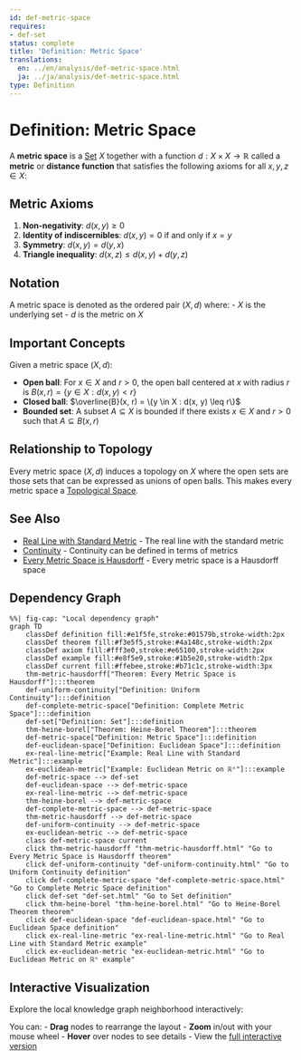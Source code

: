 ```yaml
---
id: def-metric-space
requires:
- def-set
status: complete
title: 'Definition: Metric Space'
translations:
  en: ../en/analysis/def-metric-space.html
  ja: ../ja/analysis/def-metric-space.html
type: Definition
---
```


# Definition: Metric Space {#def-metric-space}

A **metric space** is a [Set](../logic-set-theory/def-set.qmd) $X$ together with a function $d: X \times X \to \mathbb{R}$ called a **metric** or **distance function** that satisfies the following axioms for all $x, y, z \in X$:

## Metric Axioms

1. **Non-negativity**: $d(x, y) \geq 0$
2. **Identity of indiscernibles**: $d(x, y) = 0$ if and only if $x = y$
3. **Symmetry**: $d(x, y) = d(y, x)$
4. **Triangle inequality**: $d(x, z) \leq d(x, y) + d(y, z)$

## Notation

A metric space is denoted as the ordered pair $(X, d)$ where:
- $X$ is the underlying set
- $d$ is the metric on $X$

## Important Concepts

Given a metric space $(X, d)$:

- **Open ball**: For $x \in X$ and $r > 0$, the open ball centered at $x$ with radius $r$ is $B(x, r) = \{y \in X : d(x, y) < r\}$
- **Closed ball**: $\overline{B}(x, r) = \{y \in X : d(x, y) \leq r\}$
- **Bounded set**: A subset $A \subseteq X$ is bounded if there exists $x \in X$ and $r > 0$ such that $A \subseteq B(x, r)$

## Relationship to Topology

Every metric space $(X, d)$ induces a topology on $X$ where the open sets are those sets that can be expressed as unions of open balls. This makes every metric space a [Topological Space](../topology/def-topological-space.qmd).

## See Also

- [Real Line with Standard Metric](ex-real-line-metric.qmd) - The real line with the standard metric
- [Continuity](def-continuity.qmd) - Continuity can be defined in terms of metrics
- [Every Metric Space is Hausdorff](../topology/thm-metric-hausdorff.qmd) - Every metric space is a Hausdorff space

## Dependency Graph

```mermaid
%%| fig-cap: "Local dependency graph"
graph TD
    classDef definition fill:#e1f5fe,stroke:#01579b,stroke-width:2px
    classDef theorem fill:#f3e5f5,stroke:#4a148c,stroke-width:2px
    classDef axiom fill:#fff3e0,stroke:#e65100,stroke-width:2px
    classDef example fill:#e8f5e9,stroke:#1b5e20,stroke-width:2px
    classDef current fill:#ffebee,stroke:#b71c1c,stroke-width:3px
    thm-metric-hausdorff["Theorem: Every Metric Space is Hausdorff"]:::theorem
    def-uniform-continuity["Definition: Uniform Continuity"]:::definition
    def-complete-metric-space["Definition: Complete Metric Space"]:::definition
    def-set["Definition: Set"]:::definition
    thm-heine-borel["Theorem: Heine-Borel Theorem"]:::theorem
    def-metric-space["Definition: Metric Space"]:::definition
    def-euclidean-space["Definition: Euclidean Space"]:::definition
    ex-real-line-metric["Example: Real Line with Standard Metric"]:::example
    ex-euclidean-metric["Example: Euclidean Metric on ℝⁿ"]:::example
    def-metric-space --> def-set
    def-euclidean-space --> def-metric-space
    ex-real-line-metric --> def-metric-space
    thm-heine-borel --> def-metric-space
    def-complete-metric-space --> def-metric-space
    thm-metric-hausdorff --> def-metric-space
    def-uniform-continuity --> def-metric-space
    ex-euclidean-metric --> def-metric-space
    class def-metric-space current
    click thm-metric-hausdorff "thm-metric-hausdorff.html" "Go to Every Metric Space is Hausdorff theorem"
    click def-uniform-continuity "def-uniform-continuity.html" "Go to Uniform Continuity definition"
    click def-complete-metric-space "def-complete-metric-space.html" "Go to Complete Metric Space definition"
    click def-set "def-set.html" "Go to Set definition"
    click thm-heine-borel "thm-heine-borel.html" "Go to Heine-Borel Theorem theorem"
    click def-euclidean-space "def-euclidean-space.html" "Go to Euclidean Space definition"
    click ex-real-line-metric "ex-real-line-metric.html" "Go to Real Line with Standard Metric example"
    click ex-euclidean-metric "ex-euclidean-metric.html" "Go to Euclidean Metric on ℝⁿ example"
```

## Interactive Visualization

Explore the local knowledge graph neighborhood interactively:

::: {.graph-viz data-id="def-metric-space" data-width="700" data-height="500"}
:::

You can:
- **Drag** nodes to rearrange the layout
- **Zoom** in/out with your mouse wheel
- **Hover** over nodes to see details
- View the [full interactive version](../../output/interactive/def-metric-space.html){target="_blank"}
